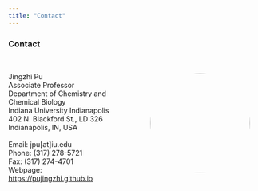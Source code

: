 ```yaml
---
title: "Contact"
---
```


### Contact ###

:::{.about-flex style="display: flex; align-items: center;"}
<div>
<br>
Jingzhi Pu  
Associate Professor  
Department of Chemistry and Chemical Biology  
Indiana University Indianapolis  
402 N. Blackford St., LD 326  
Indianapolis, IN, USA <br><br>
Email: jpu[at]iu.edu <br>
Phone: (317) 278-5721 <br>
Fax: (317) 274-4701 <br>
Webpage: [https://pujingzhi.github.io](https://pujingzhi.github.io) 
</div>

<div>
![](files/jpu_photo.png){width="200px" style="border-radius:50%; margin-left:50px; margin-right:20px;"}
</div>

:::

<!-- [ORCID](https://orcid.org/0000-0002-3042-335X) &ensp; [Google Scholar](https://scholar.google.com/citations?user=RlYang0AAAAJ&hl=en) &ensp; [GitHub](https://github.com/pujingzhi) &ensp; [CV](./files/JPu-CV.pdf) &ensp; [E-mail](mailto:jpu@iu.edu) -->
